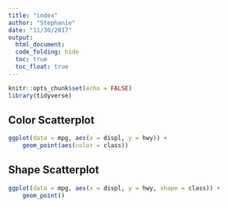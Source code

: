 ```yaml
---
title: "index"
author: "Stephanie"
date: "11/30/2017"
output: 
  html_document:
  code_folding: hide
  toc: true
  toc_float: true
---
```


```r
knitr::opts_chunk$set(echo = FALSE)
library(tidyverse)
```

## Color Scatterplot

```r
ggplot(data = mpg, aes(x = displ, y = hwy)) +
    geom_point(aes(color = class))
```
## Shape Scatterplot

```r
ggplot(data = mpg, aes(x = displ, y = hwy, shape = class)) +
    geom_point()
```